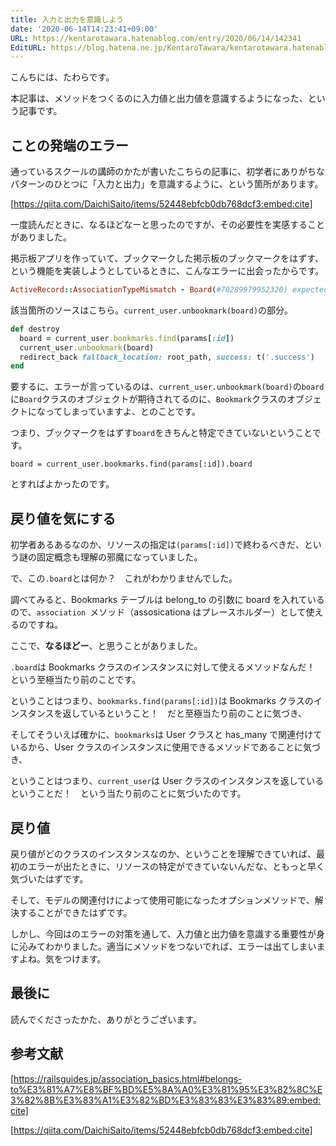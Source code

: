 ```yaml
---
title: 入力と出力を意識しよう
date: '2020-06-14T14:23:41+09:00'
URL: https://kentarotawara.hatenablog.com/entry/2020/06/14/142341
EditURL: https://blog.hatena.ne.jp/KentaroTawara/kentarotawara.hatenablog.com/atom/entry/26006613584919030
---
```


こんちには、たわらです。

本記事は、メソッドをつくるのに入力値と出力値を意識するようになった、という記事です。

## ことの発端のエラー

通っているスクールの講師のかたが書いたこちらの記事に、初学者にありがちなパターンのひとつに「入力と出力」を意識するように、という箇所があります。

[https://qiita.com/DaichiSaito/items/52448ebfcb0db768dcf3:embed:cite]

一度読んだときに、なるほどなーと思ったのですが、その必要性を実感することがありました。

掲示板アプリを作っていて、ブックマークした掲示板のブックマークをはずす、という機能を実装しようとしているときに、こんなエラーに出会ったからです。

```ruby
ActiveRecord::AssociationTypeMismatch - Board(#70289979952320) expected, got #<Bookmark id: 1, user_id: 12, board_id: 52, created_at: "2020-06-12 08:36:02", updated_at: "2020-06-12 08:36:02"> which is an instance of Bookmark(#70289983892620):
```

該当箇所のソースはこちら。`current_user.unbookmark(board)`の部分。

```ruby
def destroy
  board = current_user.bookmarks.find(params[:id])
  current_user.unbookmark(board)
  redirect_back fallback_location: root_path, success: t('.success')
end
```

要するに、エラーが言っているのは、`current_user.unbookmark(board)`の`board`に`Board`クラスのオブジェクトが期待されてるのに、`Bookmark`クラスのオブジェクトになってしまっていますよ、とのことです。

つまり、ブックマークをはずす`board`をきちんと特定できていないということです。

`board = current_user.bookmarks.find(params[:id]).board`

とすればよかったのです。

## 戻り値を気にする

初学者あるあるなのか、リソースの指定は`(params[:id])`で終わるべきだ、という謎の固定概念も理解の邪魔になっていました。

で、この`.board`とは何か？　これがわかりませんでした。

調べてみると、Bookmarks テーブルは belong_to の引数に board を入れているので、`association `メソッド（assosicationa はプレースホルダー）として使えるのですね。

ここで、**なるほどー**、と思うことがありました。

`.board`は Bookmarks クラスのインスタンスに対して使えるメソッドなんだ！　という至極当たり前のことです。

ということはつまり、`bookmarks.find(params[:id])`は Bookmarks クラスのインスタンスを返しているということ！　だと至極当たり前のことに気づき、

そしてそういえば確かに、`bookmarks`は User クラスと has_many で関連付けているから、User クラスのインスタンスに使用できるメソッドであることに気づき、

ということはつまり、`current_user`は User クラスのインスタンスを返しているということだ！　という当たり前のことに気づいたのです。

## 戻り値

戻り値がどのクラスのインスタンスなのか、ということを理解できていれば、最初のエラーが出たときに、リソースの特定ができていないんだな、ともっと早く気づいたはずです。

そして、モデルの関連付けによって使用可能になったオプションメソッドで、解決することができたはずです。

しかし、今回はのエラーの対策を通して、入力値と出力値を意識する重要性が身に沁みてわかりました。適当にメソッドをつないでれば、エラーは出てしまいますよね。気をつけます。

## 最後に

読んでくださったかた、ありがとうございます。

## 参考文献

[https://railsguides.jp/association_basics.html#belongs-to%E3%81%A7%E8%BF%BD%E5%8A%A0%E3%81%95%E3%82%8C%E3%82%8B%E3%83%A1%E3%82%BD%E3%83%83%E3%83%89:embed:cite]

[https://qiita.com/DaichiSaito/items/52448ebfcb0db768dcf3:embed:cite]
